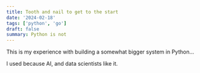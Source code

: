```yaml
---
title: Tooth and nail to get to the start
date: '2024-02-18'
tags: ['python', 'go']
draft: false
summary: Python is not
---
```


This is my experience with building a somewhat bigger system in Python...

I used because AI, and data scientists like it.








